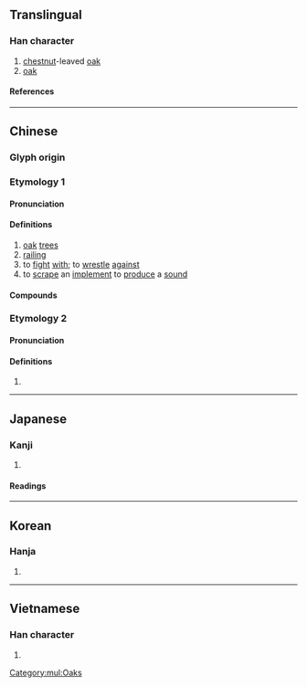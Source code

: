 {{also|栎}}
{{character info}}
==Translingual==

===Han character===
{{Han char|rn=75|rad=木|as=15|sn=19|four=42994|canj=DVID|ids=⿰木樂}}

# [[chestnut]]-leaved [[oak]]
# [[oak]]

====References====
{{Han ref|kx=0560.300|dkj=15823|dj=0949.270|hdz=21314.090|uh=6ADF}}

[[Category:mul:Oaks]]

----

==Chinese==

===Glyph origin===
{{Han etym}}

===Etymology 1===
{{zh-forms|s=栎}}

====Pronunciation====
{{zh-pron
|m=lì
|c=lik1,lik6
|mn=le̍k/lo̍k
|mn-t=lêh8
|mc=2
|oc=n,2
|cat=
}}
{{attention|och|Old Chinese needs to be distributed}}

====Definitions====
{{zh-hanzi}}

# [[oak]] [[tree]]s
# [[railing]]
# to [[fight]] [[with]]; to [[wrestle]] [[against]]
# to [[scrape]] an [[implement]] to [[produce]] a [[sound]]

====Compounds====
{{zh-der|櫟樹|樗櫟|樗櫟庸材}}

===Etymology 2===
{{zh-forms|s=栎|alt=㰛}}

====Pronunciation====
{{zh-pron
|m=yuè
|c=ngok6
|mn-t=iag4
|mc=1
|oc=1
|cat=pn
}}

====Definitions====
{{zh-hanzi}}

# {{zh-only|櫟陽}}

----

==Japanese==
{{ja-kanji forms|檪|櫟}}

===Kanji===
{{ja-kanji|grade=|rs=木15}}

# {{rfdef|ja|sort=木15}}

====Readings====
{{ja-readings
|goon=やく, りゃく, ろう<らう
|kanon=やく, れき, ろう<らう
|kun=くぬぎ-
}}

----

==Korean==

===Hanja===
{{ko-hanja|hangeul=[[력]]>[[역]]|eumhun=|rv=ryeok>yeok|mr=ryŏk>yŏk|y=lyek>yek}}

# {{rfdef|ko|sort=木15}}

----

==Vietnamese==

===Han character===
{{vi-readings|rs=木15|reading=lác}}

# {{rfdef|vi|sort=木15}}
